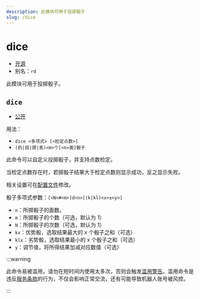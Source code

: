 ```yaml
---
description: 此模块可用于投掷骰子
slug: /dice
---
```


# dice

-   [开源](help/faq#为什么有些模块没有开源)
-   别名：`rd`

此模块可用于投掷骰子。

## `dice`

-   [公开](permissions)

用法：

-   `dice <多项式> [<检定点数>]`
-   `(扔|投|掷|丢)<m>个[<n>面]骰子`

此命令可以自定义投掷骰子，并支持点数检定。

当检定点数存在时，若掷骰子结果大于检定点数则显示成功，反之显示失败。

相关设置可在[配置文件](development/config)修改。

骰子多项式参数：`[<N>#<m>]d<n>[(k|kl)<x>±<y>]`

-   `n`：所掷骰子的面数。
-   `m`：所掷骰子的个数（可选，默认为 1）
-   `N`：所掷骰子的次数（可选，默认为 1）
-   `kx`：优势骰，选取结果最大的 x 个骰子之和（可选）
-   `klx`：劣势骰，选取结果最小的 x 个骰子之和（可选）
-   `y`：调节值，将所得结果加减对应数值（可选）

:::warning

此命令易被滥用，请勿在短时间内使用太多次，否则会触发[滥用警告](abuse_warning)。滥用命令是违反[服务条款](policy)的行为，不仅会影响正常交流，还有可能导致机器人账号被风控。

:::
